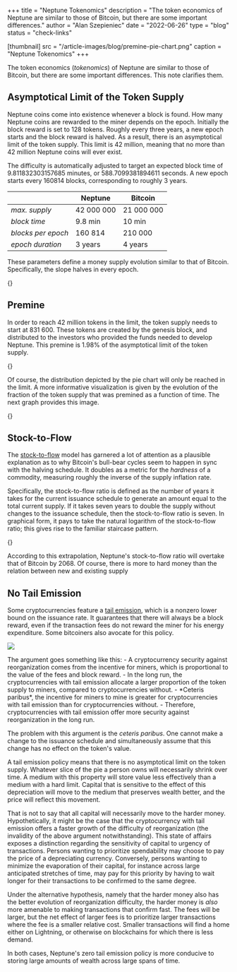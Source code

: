 +++
title = "Neptune Tokenomics"
description = "The token economics of Neptune are similar to those of Bitcoin, but there are some important differences."
author = "Alan Szepieniec"
date = "2022-06-26"
type = "blog"
status = "check-links"

[thumbnail]
src = "/article-images/blog/premine-pie-chart.png"
caption = "Neptune Tokenomics"
+++



The token economics (*tokenomics*) of Neptune are similar to those of Bitcoin, but there are some important differences. This note clarifies them.

## Asymptotical Limit of the Token Supply

Neptune coins come into existence whenever a block is found. How many Neptune coins are rewarded to the miner depends on the epoch. Initially the block reward is set to 128 tokens. Roughly every three years, a new epoch starts and the block reward is halved. As a result, there is an asymptotical limit of the token supply. This limit is 42 million, meaning that no more than 42 million Neptune coins will ever exist.

The difficulty is automatically adjusted to target an expected block time of 9.811832303157685 minutes, or 588.7099381894611 seconds. A new epoch starts every 160814 blocks, corresponding to roughly 3 years.

| | Neptune | Bitcoin |
|-|---------|---------|
| *max. supply* | 42 000 000 | 21 000 000 |
| *block time* | 9.8 min | 10 min |
| *blocks per epoch* | 160 814 | 210 000 |
| *epoch duration* | 3 years | 4 years |

These parameters define a money supply evolution similar to that of Bitcoin. Specifically, the slope halves in every epoch.

{<ArticleImage src="/article-images/blog/money-supply.svg" type="table" centered={true} alt="Money supply evolution over time" />}

## Premine

In order to reach 42 million tokens in the limit, the token supply needs to start at 831 600. These tokens are created by the genesis block, and distributed to the investors who provided the funds needed to develop Neptune. This premine is 1.98% of the asymptotical limit of the token supply.

{<ArticleImage src="/article-images/blog/premine-pie-chart.svg" type="table" centered={true} alt="Premine distribution pie chart" />}

Of course, the distribution depicted by the pie chart will only be reached in the limit. A more informative visualization is given by the evolution of the fraction of the token supply that was premined as a function of time. The next graph provides this image.

{<ArticleImage src="/article-images/blog/premine-over-time.svg" type="table" centered={true} alt="Premine percentage over time" />}

## Stock-to-Flow

The [stock-to-flow](https://planbtc.com/) model has garnered a lot of attention as a plausible explanation as to why Bitcoin's bull-bear cycles seem to happen in sync with the halving schedule.  It doubles as a metric for the *hardness* of a commodity, measuring roughly the inverse of the supply inflation rate.

Specifically, the stock-to-flow ratio is defined as the number of years it takes for the current issuance schedule to generate an amount equal to the total current supply. If it takes seven years to double the supply without changes to the issuance schedule, then the stock-to-flow ratio is seven. In graphical form, it pays to take the natural logarithm of the stock-to-flow ratio; this gives rise to the familiar staircase pattern.

{<ArticleImage src="/article-images/blog/stock-to-flow.svg" type="table" centered={true} alt="Stock-to-flow ratio over time" />}

According to this extrapolation, Neptune's stock-to-flow ratio will overtake that of Bitcoin by 2068. Of course, there is more to hard money than the relation between new and existing supply

## No Tail Emission

Some cryptocurrencies feature a [tail emission](https://www.getmonero.org/resources/moneropedia/tail-emission.html), which is a nonzero lower bound on the issuance rate. It guarantees that there will always be a block reward, even if the transaction fees do not reward the miner for his energy expenditure. Some bitcoiners also avocate for this policy.
<div className="image-card center">

![](/article-images/blog/todd-nuts.png)
</div>
The argument goes something like this:
 - A cryptocurrency security against reorganization comes from the incentive for miners, which is proportional to the value of the fees and block reward.
 - In the long run, the cryptocurrencies with tail emission allocate a larger proportion of the token supply to miners, compared to cryptocurrencies without.
 - *Ceteris paribus*, the incentive for miners to mine is greater for cryptocurrencies with tail emission than for cryptocurrencies without.
 - Therefore, cryptocurrencies with tail emission offer more security against reorganization in the long run.

The problem with this argument is the *ceteris paribus*. One cannot make a change to the issuance schedule and simultaneously assume that this change has no effect on the token's value.

A tail emission policy means that there is no asymptotical limit on the token supply. Whatever slice of the pie a person owns will necessarily shrink over time. A medium with this property will store value less effectively than a medium with a hard limit. Capital that is sensitive to the effect of this depreciation will move to the medium that preserves wealth better, and the price will reflect this movement.

That is not to say that all capital will necessarily move to the harder money. Hypothetically, it might be the case that the cryptocurrency with tail emission offers a faster growth of the difficulty of reorganization (the invalidity of the above argument notwithstanding). This state of affairs exposes a distinction regarding the sensitivity of capital to urgency of transactions. Persons wanting to prioritize spendability may choose to pay the price of a depreciating currency. Conversely, persons wanting to minimize the evaporation of their capital, for instance across large anticipated stretches of time, may pay for this priority by having to wait longer for their transactions to be confirmed to the same degree.

Under the alternative hypothesis, namely that the harder money also has the better evolution of reorganization difficulty, the harder money is *also* more amenable to making transactions that confirm fast. The fees will be larger, but the net effect of larger fees is to prioritize larger transactions where the fee is a smaller relative cost. Smaller transactions will find a home either on Lightning, or otherwise on blockchains for which there is less demand.

In both cases, Neptune's zero tail emission policy is more conducive to storing large amounts of wealth across large spans of time.